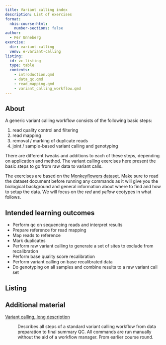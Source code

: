 ```yaml
---
title: Variant calling index
description: List of exercises
format:
  nbis-course-html:
    number-sections: false
author:
  - Per Unneberg
exercise:
  dir: variant-calling
  venv: e-variant-calling
listing:
  id: vc-listing
  type: table
  contents:
    - introduction.qmd
    - data_qc.qmd
    - read_mapping.qmd
    - variant_calling_workflow.qmd
---
```


## About

A generic variant calling workflow consists of the following basic
steps:

1. read quality control and filtering
2. read mapping
3. removal / marking of duplicate reads
4. joint / sample-based variant calling and genotyping

There are different tweaks and additions to each of these steps,
depending on application and method. The variant calling exercises
here present the basic steps to go from raw data to variant calls.

The exercises are based on the [Monkeyflowers
dataset](/exercises/datasets/monkeyflowers.qmd). Make sure to read the
dataset document before running any commands as it will give you the
biological background and general information about where to find and
how to setup the data. We will focus on the *red* and *yellow*
ecotypes in what follows.

## Intended learning outcomes

- Perform qc on sequencing reads and interpret results
- Prepare reference for read mapping
- Map reads to reference
- Mark duplicates
- Perform raw variant calling to generate a set of sites to exclude
  from recalibration
- Perform base quality score recalibration
- Perform variant calling on base recalibrated data
- Do genotyping on all samples and combine results to a raw variant
  call set

## Listing

:::{#vc-listing}
:::

## Additional material

[Variant calling, long description]

: Describes all steps of a standard variant calling workflow from data
  preparation to final summary QC. All commands are run manually
  without the aid of a workflow manager. From earlier course round.

[Variant calling, long description]: https://nbisweden.github.io/workshop-pgip-H23/exercises/variant_calling/index.html
